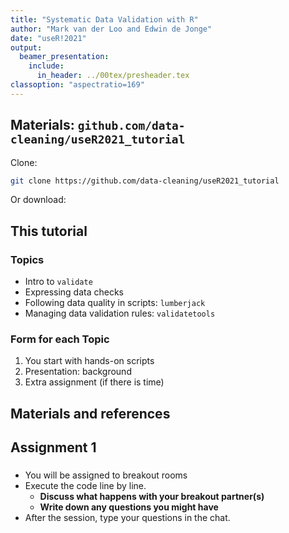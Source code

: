 ```yaml
---
title: "Systematic Data Validation with R"
author: "Mark van der Loo and Edwin de Jonge"
date: "useR!2021"
output: 
  beamer_presentation:
    include:
      in_header: ../00tex/presheader.tex
classoption: "aspectratio=169"
---
```


## Materials: `github.com/data-cleaning/useR2021_tutorial`

Clone:
```bash
git clone https://github.com/data-cleaning/useR2021_tutorial
```
Or download:
\begin{picture}(0,0)
\put(200,-75){\includegraphics[height=35mm]{fig/github.png}}
\end{picture}


## This tutorial


### Topics

- Intro to `validate`
- Expressing data checks
- Following data quality in scripts: `lumberjack`
- Managing data validation rules: `validatetools`

### Form for each Topic

1. You start with hands-on scripts
2. Presentation: background
3. Extra assignment (if there is time)


## Materials and references

\begin{center}
\begin{tabular}{p{0.20\textwidth}p{0.20\textwidth}|p{0.20\textwidth}p{0.20\textwidth}}
\multicolumn{2}{c}{\textbf{Software}}&\multicolumn{2}{c}{\textbf{Theory}}\\
\includegraphics[width=0.20\textwidth]{fig/jss}&
\includegraphics[width=0.20\textwidth]{fig/cookbook}&
\includegraphics[width=0.20\textwidth]{fig/wileystatref}&
\includegraphics[width=0.20\textwidth]{fig/sdcr}\\
{\Tiny JSS \textbf{97}(10) 1--33. }&
{\Tiny data-cleaning.github.io/validate}&
{\Tiny Wiley StatsRef Online}&
{\Tiny Wiley (2018)}
\end{tabular}
\end{center}

## Assignment 1

\begin{center}
\Huge
\texttt{code/01\_intro\_validate.R}
\end{center}

### 

- You will be assigned to breakout rooms
- Execute the code line by line.
    - **Discuss what happens with your breakout partner(s)**
    - **Write down any questions you might have**
- After the session, type your questions in the chat.


